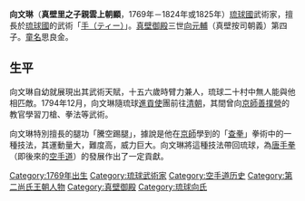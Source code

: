 '''向文琳'''（'''真壁里之子親雲上朝顯'''，1769年－1824年或1825年）[[琉球國|琉球國]]武術家，擅長於[[琉球國|琉球國]]的武術「[[唐手|手（ティー）]]」。[[真壁御殿|真壁御殿]]三世[[向元輔|向元輔]]（真壁按司朝義）第四子。[[童名|童名]]思良金。

==生平==
向文琳自幼就展現出其武術天賦，十五六歲時臂力兼人，琉球二十村中無人能與他相匹敵。1794年12月，向文琳隨琉球[[進貢使|進貢使]]團前往[[清朝|清朝]]，其間曾向[[京師|京師]][[善撲營|善撲營]]的教官學習刀槍、拳法等武術。

向文琳特別擅長的腿功「騰空踢腿」，據說是他在[[京師|京師]]學到的「[[查拳|查拳]]」拳術中的一種技法，其運動量大，難度高，威力巨大。向文琳將這種技法帶回琉球，為[[唐手|唐手拳]]（即後來的[[空手道|空手道]]）的發展作出了一定貢獻。

{{DEFAULTSORT:X}}
[[Category:1769年出生|Category:1769年出生]]
[[Category:琉球武術家|Category:琉球武術家]]
[[Category:空手道历史|Category:空手道历史]]
[[Category:第二尚氏王朝人物|Category:第二尚氏王朝人物]]
[[Category:真壁御殿|Category:真壁御殿]]
[[Category:琉球向氏|Category:琉球向氏]]